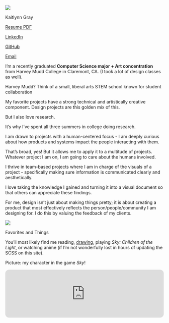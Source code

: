 ::::::{.about-me-container}

::::{.main-text}

![](../images/headshot-zoomed.JPEG)



:::{.big-text}
Kaitlynn Gray
:::



:::{.links}

[Resume PDF](../documents/Kaitlynn%20Gray%20Resume%202025.pdf)

[LinkedIn](https://www.linkedin.com/in/kaitlynn-gray) 

[GitHub](https://github.com/Mehnemoi) 

[Email](mailto:kagray@g.hmc.edu) 

:::

:::{.about-me-text-container}

::: {.about-me}
I'm a recently graduated **Computer Science major + Art concentration** from Harvey Mudd College in Claremont, CA. (I took a lot of design classes as well).
:::



::: {.asides}
Harvey Mudd? Think of a small, liberal arts STEM school known for student collaboration
:::



::: {.about-me}
My favorite projects have a strong technical and artistically creative component. Design projects are this golden mix of this. 

But I also love research.
:::


::: {.asides}
It's why I’ve spent all three summers in college doing research.
:::

::: {.about-me}
I am drawn to projects with a human-centered focus - I am deeply curious about how products and systems impact the people interacting with them.
:::

::: {.asides}
That’s broad, yes! But it allows me to apply it to a multitude of projects. Whatever project I am on, I am going to care about the humans involved.
:::

::: {.about-me}
I thrive in team-based projects where I am in charge of the visuals of a project - specifically making sure information is communicated clearly and aesthetically. 

I love taking the knowledge I gained and turning it into a visual document so that others can appreciate these findings.

For me, design isn’t just about making things pretty; it is about creating a product that most effectively reflects the person/people/community I am designing for. I do this by valuing the feedback of my clients.
:::


:::

::::



::::{.about-me-sides}
<!-- start of project container -->

::: {.project-container .p-c-code}

:::{.proj-image .code}
![](../images/IMG_2630.JPG)

:::

::: {.proj-title}

Favorites and Things

:::

::: {.about-me-text}
You'll most likely find me reading, [drawing](/tab-art/Sketches.qmd), playing *Sky: Children of the Light*, or watching anime (if I'm not wonderfully lost in hours of updating the SCSS on this site).

Picture: my character in the game *Sky*!

:::



:::
<!-- end of project container -->

```{=html}

<iframe data-testid="embed-iframe" style="border-radius:12px" src="https://open.spotify.com/embed/track/1Kv0G4eKjJ4ysGRXlHvQCm?utm_source=generator&theme=0" width="100%" height="152" frameBorder="0" allowfullscreen="" allow="autoplay; clipboard-write; encrypted-media; fullscreen; picture-in-picture" loading="lazy"></iframe>

```

:::

::::






